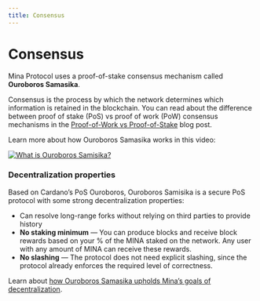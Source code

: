 ```yaml
---
title: Consensus
---
```


# Consensus

Mina Protocol uses a proof-of-stake consensus mechanism called **Ouroboros Samasika**. 

Consensus is the process by which the network determines which information is retained in the blockchain. You can read about the difference between proof of stake (PoS) vs proof of work (PoW) consensus mechanisms in the [Proof-of-Work vs Proof-of-Stake](https://minaprotocol.com/blog/proof-of-work-vs-proof-of-stake) blog post.

Learn more about how Ouroboros Samasika works in this video:

[![What is Ouroboros Samisika?](https://res.cloudinary.com/marcomontalbano/image/upload/v1661971904/video_to_markdown/images/youtube--NpjuGYcJICA-c05b58ac6eb4c4700831b2b3070cd403.jpg)](https://www.youtube.com/watch?v=NpjuGYcJICA "What is Ouroboros Samisika?")

### Decentralization properties
Based on Cardano’s PoS Ouroboros, Ouroboros Samisika is a secure PoS protocol with some strong decentralization properties: 

- Can resolve long-range forks without relying on third parties to provide history
- **No staking minimum** — You can produce blocks and receive block rewards based on your % of the MINA staked on the network. Any user with any amount of MINA can receive these rewards.
- **No slashing** — The protocol does not need explicit slashing, since the protocol already enforces the required level of correctness.

Learn about [how Ouroboros Samasika upholds Mina’s goals of decentralization](https://minaprotocol.com/blog/how-ouroboros-samasika-upholds-minas-goals-of-decentralization).
